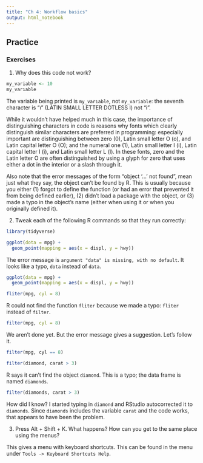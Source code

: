 ```yaml
---
title: "Ch 4: Workflow basics"
output: html_notebook
---
```


## Practice

### Exercises 

1. Why does this code not work?
```r
my_variable <- 10
my_varıable
```

The variable being printed is `my_varıable`, not `my_variable`:
the seventh character is "ı" (LATIN SMALL LETTER DOTLESS I) not "i". 

While it wouldn't have helped much in this case, the importance of distinguishing characters in code is reasons why fonts which clearly distinguish similar characters are preferred in programming: especially important are distinguishing between zero (0), Latin small letter O (o), and Latin capital letter O (O); and the numeral one (1), Latin small letter I (i), Latin capital letter I (i), and Latin small letter L (l).
In these fonts, zero and the Latin letter O are often distinguished by using a glyph for zero that uses either a dot in the interior or a slash through it.

Also note that the error messages of the form "object '...' not found", mean just what they say, the object can't be found by R.
This is usually because you either (1) forgot to define the function (or had an error that prevented it from being defined earlier), (2) didn't load a package with the object, or (3) made a typo in the object's name (either when using it or when you originally defined it).

2. Tweak each of the following R commands so that they run correctly:

```r
library(tidyverse)

ggplot(dota = mpg) + 
  geom_point(mapping = aes(x = displ, y = hwy))
```

The error message is `argument "data" is missing, with no default`. 
It looks like a typo, `dota` instead of `data`.
```r
ggplot(data = mpg) + 
  geom_point(mapping = aes(x = displ, y = hwy))
```

```r
fliter(mpg, cyl = 8)
```

R could not find the function `fliter` because we made a typo: `fliter` instead of `filter`.

```r
filter(mpg, cyl = 8)
```

We aren't done yet. But the error message gives a suggestion. Let's follow it.

```r
filter(mpg, cyl == 8)
```

```r
filter(diamond, carat > 3)
```

R says it can't find the object `diamond`.
This is a typo; the data frame is named `diamonds`.
```r
filter(diamonds, carat > 3)
```

How did I know? I started typing in `diamond` and RStudio autocorrected it to `diamonds`. 
Since `diamonds` includes the variable `carat` and the code works, that appears to have been the problem.

3. Press Alt + Shift + K. What happens? How can you get to the same place using the menus?

This gives a menu with keyboard shortcuts. This can be found in the menu under `Tools -> Keyboard Shortcuts Help`.


